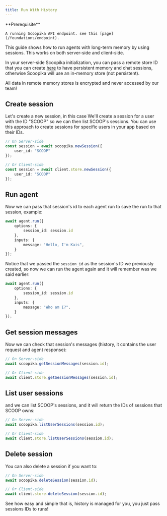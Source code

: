 ```yaml
---
title: Run With History
---
```


<Check>
	**Prerequisite**

	A running Scoopika API endpoint. see this [page](/foundations/endpoint).
</Check>

This guide shows how to run agents with long-term memory by using sessions. This works on both server-side and client-side.

In your server-side Scoopika initialization, you can pass a remote store ID that you can create [here](https://scoopika.com/app/data-stores) to have persistent memory and chat sessions, otherwise Scoopika will use an in-memory store (not persistent).

<Check>
	All data in remote memory stores is encrypted and never accessed by our team!
</Check>

## Create session

Let's create a new session, in this case We'll create a session for a user with the ID "SCOOP" so we can then list SCOOP's sessions. You can use this approach to create sessions for specific users in your app based on their IDs.

```typescript
// On Server-side
const session = await scoopika.newSession({
	user_id: "SCOOP"
});

// Or Client-side
const session = await client.store.newSession({
	user_id: "SCOOP"
});
```

## Run agent

Now we can pass that session's id to each agent run to save the run to that session, example:

```typescript
await agent.run({
	options: {
		session_id: session.id
	},
	inputs: {
		message: "Hello, I'm Kais",
	}
});
```

Notice that we passed the `session_id` as the session's ID we previously created, so now we can run the agent again and it will remember was we said earlier:

```typescript
await agent.run({
	options: {
		session_id: session.id
	},
	inputs: {
		message: "Who am I?",
	}
});
```

## Get session messages

Now we can check that session's messages (history, it contains the user request and agent response):

```typescript
// On Server-side
await scoopika.getSessionMessages(session.id);

// Or Client-side
await client.store.getSessionMessages(session.id);
```

## List user sessions

and we can list SCOOP's sessions, and it will return the IDs of sessions that SCOOP owns:

```typescript
// On Server-side
await scoopika.listUserSessions(session.id);

// Or Client-side
await client.store.listUserSessions(session.id);
```

## Delete session

You can also delete a session if you want to:

```typescript
// On Server-side
await scoopika.deleteSession(session.id);

// Or Client-side
await client.store.deleteSession(session.id);
```

See how easy and simple that is, history is managed for you, you just pass sessions IDs to runs!